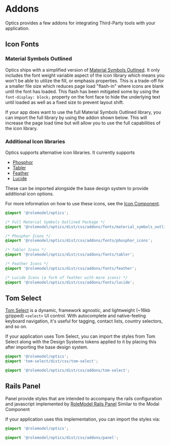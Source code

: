 
<Meta title="Overview/Addons" />

# Addons

<div
  dangerouslySetInnerHTML={{
    __html: createSourceCodeLink({ link: 'addons' }).outerHTML,
  }}
></div>

Optics provides a few addons for integrating Third-Party tools with your application.

## Icon Fonts

### Material Symbols Outlined

Optics ships with a simplified version of [Material Symbols Outlined](https://fonts.google.com/icons?icon.style=Outlined). It only includes the font weight variable aspect of the icon library which means you won't be able to utilize the fill, or emphasis properties.
This is a trade-off for a smaller file size which reduces page load "flash-in" where icons are blank until the font has loaded.
This flash has been mitigated some by using the `font-display: block;` property on the font face to hide the underlying text until loaded as well as a fixed size to prevent layout shift.

If your app does want to use the full Material Symbols Outlined library, you can import the full library by using the addon shown below.
This will increase the page load time but will allow you to use the full capabilities of the icon library.

### Additional Icon libraries

Optics supports alternative icon libraries. It currently supports

- [Phosphor](https://phosphoricons.com/)
- [Tabler](https://tabler.io/icons)
- [Feather](https://feathericons.com/)
- [Lucide](https://lucide.dev/icons/)

These can be imported alongside the base design system to provide additional icon options.

For more information on how to use these icons, see the [Icon Component](?path=/docs/visual-components-icon--docs).

```css
@import '@rolemodel/optics';

/* Full Material Symbols Outlined Package */
@import '@rolemodel/optics/dist/css/addons/fonts/material_symbols_outlined_variable';

/* Phosphor Icons */
@import '@rolemodel/optics/dist/css/addons/fonts/phosphor_icons';

/* Tabler Icons */
@import '@rolemodel/optics/dist/css/addons/fonts/tabler';

/* Feather Icons */
@import '@rolemodel/optics/dist/css/addons/fonts/feather';

/* Lucide Icons (a fork of feather with more icons) */
@import '@rolemodel/optics/dist/css/addons/fonts/lucide';
```

## Tom Select

[Tom Select](https://tom-select.js.org/) is a dynamic, framework agnostic, and lightweight (~16kb gzipped) `<select>` UI control. With autocomplete and native-feeling keyboard navigation, it's useful for tagging, contact lists, country selectors, and so on.

If your application uses Tom Select, you can import the styles from Tom Select along with the Design Systems tokens applied to it by placing this after importing the base design system.

```css
@import '@rolemodel/optics';
@import 'tom-select/dist/css/tom-select';

@import '@rolemodel/optics/dist/css/addons/tom-select';
```

## Rails Panel

Panel provide styles that are intended to accompany the rails configuration and javascript implemented by [RoleModel Rails Panel](https://github.com/RoleModel/rolemodel_rails/tree/master/lib/generators/rolemodel/modals) Similar to the Modal Component

If your application uses this implementation, you can import the styles via:

```css
@import '@rolemodel/optics';

@import '@rolemodel/optics/dist/css/addons/panel';
```
